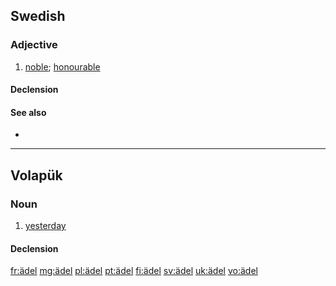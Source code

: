 {{also|adel|Adel}}
==Swedish==

===Adjective===
{{sv-adj}}

# [[noble]]; [[honourable]]

====Declension====
{{sv-adj-reg|3=ädl}}

====See also====
* {{l/sv|adel}}

----

==Volapük==

===Noun===
{{vo-noun}}

# [[yesterday]]

====Declension====
{{vo-decl-noun}}

[[fr:ädel]]
[[mg:ädel]]
[[pl:ädel]]
[[pt:ädel]]
[[fi:ädel]]
[[sv:ädel]]
[[uk:ädel]]
[[vo:ädel]]